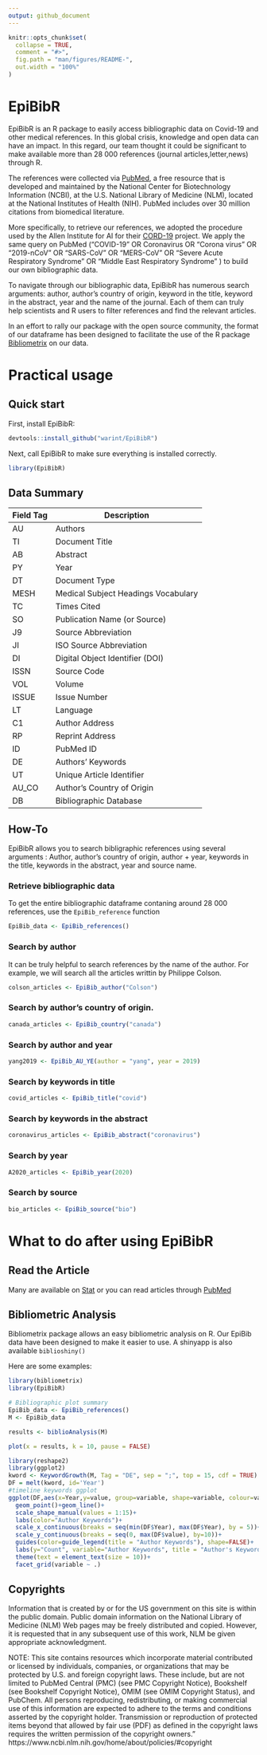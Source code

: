 ```yaml
---
output: github_document
---
```


<!-- README.md is generated from README.Rmd. Please edit that file -->

```r
knitr::opts_chunk$set(
  collapse = TRUE,
  comment = "#>",
  fig.path = "man/figures/README-",
  out.width = "100%"
)
```

# EpiBibR

<!-- badges: start -->
<!-- badges: end -->

EpiBibR is an R package to easily access bibliographic data on Covid-19
and other medical references. In this global crisis, knowledge and open
data can have an impact. In this regard, our team thought it could be
significant to make available more than 28 000 references (journal
articles,letter,news) through R.

The references were collected via
[PubMed](https://www.ncbi.nlm.nih.gov/pubmed/), a free resource that is
developed and maintained by the National Center for Biotechnology
Information (NCBI), at the U.S. National Library of Medicine (NLM),
located at the National Institutes of Health (NIH). PubMed includes over
30 million citations from biomedical literature.

More specifically, to retrieve our references, we adopted the procedure
used by the Allen Institute for AI for their
[CORD-19](https://pages.semanticscholar.org/coronavirus-research)
project. We apply the same query on PubMed (“COVID-19” OR Coronavirus OR
“Corona virus” OR “2019-nCoV” OR “SARS-CoV” OR “MERS-CoV” OR “Severe
Acute Respiratory Syndrome” OR “Middle East Respiratory Syndrome” ) to
build our own bibliographic data.

To navigate through our bibliographic data, EpiBibR has numerous search
arguments: author, author’s country of origin, keyword in the title,
keyword in the abstract, year and the name of the journal. Each of them
can truly help scientists and R users to filter references and find the
relevant articles.

In an effort to rally our package with the open source community, the
format of our dataframe has been designed to facilitate the use of the R
package [Bibliometrix](https://bibliometrix.org/) on our data.

# Practical usage

## Quick start

First, install EpiBibR:

```r
devtools::install_github("warint/EpiBibR")
```

Next, call EpiBibR to make sure everything is installed correctly.

```r
library(EpiBibR)
```

## Data Summary

| Field Tag | Description                         |
|-----------|-------------------------------------|
| AU        | Authors                             |
| TI        | Document Title                      |
| AB        | Abstract                            |
| PY        | Year                                |
| DT        | Document Type                       |
| MESH      | Medical Subject Headings Vocabulary |
| TC        | Times Cited                         |
| SO        | Publication Name (or Source)        |
| J9        | Source Abbreviation                 |
| JI        | ISO Source Abbreviation             |
| DI        | Digital Object Identifier (DOI)     |
| ISSN      | Source Code                         |
| VOL       | Volume                              |
| ISSUE     | Issue Number                        |
| LT        | Language                            |
| C1        | Author Address                      |
| RP        | Reprint Address                     |
| ID        | PubMed ID                           |
| DE        | Authors' Keywords                   |
| UT        | Unique Article Identifier           |
| AU_CO     | Author's Country of Origin          |
| DB        | Bibliographic Database              |

## How-To 

EpiBibR allows you to search bibligraphic references using several arguments : Author, author's country of origin, author + year, keywords in the title, keywords in the abstract, year and source name.

### Retrieve bibliographic data

To get the entire bibliographic dataframe contaning around 28 000 references, use the `EpiBib_reference` function

```r
EpiBib_data <- EpiBib_references()
```

### Search by author

It can be truly helpful to search references by the name of the author. For example, we will search all the articles writtin by Philippe Colson.

```r
colson_articles <- EpiBib_author("Colson")
```

### Search by author's country of origin.

```r
canada_articles <- EpiBib_country("canada")
```

### Search by author and year

```r
yang2019 <- EpiBib_AU_YE(author = "yang", year = 2019)
```

### Search by keywords in title

```r
covid_articles <- EpiBib_title("covid")
```

### Search by keywords in the abstract

```r
coronavirus_articles <- EpiBib_abstract("coronavirus")
```

### Search by year

```r
A2020_articles <- EpiBib_year(2020)
```

### Search by source

```r
bio_articles <- EpiBib_source("bio")
```

# What to do after using EpiBibR

## Read the Article

Many are available on [Stat](https://www.statnews.com/tag/coronavirus/) or you can read articles through [PubMed](https://www.ncbi.nlm.nih.gov/pubmed)

## Bibliometric Analysis

Bibliometrix package allows an easy bibliometric analysis on R. Our EpiBib data have been designed to make it easier to use.  A shinyapp is also available `biblioshiny()`

Here are some examples: 

```r
library(bibliometrix)
library(EpiBibR)
```

```r
# Bibliographic plot summary
EpiBib_data <- EpiBib_references()
M <- EpiBib_data

```

```r
results <- biblioAnalysis(M)
```

```r
plot(x = results, k = 10, pause = FALSE)
```

```r
library(reshape2)
library(ggplot2)
kword <- KeywordGrowth(M, Tag = "DE", sep = ";", top = 15, cdf = TRUE)
DF = melt(kword, id='Year')
#timeline keywords ggplot
ggplot(DF,aes(x=Year,y=value, group=variable, shape=variable, colour=variable))+
  geom_point()+geom_line()+ 
  scale_shape_manual(values = 1:15)+
  labs(color="Author Keywords")+
  scale_x_continuous(breaks = seq(min(DF$Year), max(DF$Year), by = 5))+
  scale_y_continuous(breaks = seq(0, max(DF$value), by=10))+
  guides(color=guide_legend(title = "Author Keywords"), shape=FALSE)+
  labs(y="Count", variable="Author Keywords", title = "Author's Keywords Usage Evolution Over Time")+
  theme(text = element_text(size = 10))+
  facet_grid(variable ~ .)
```

## Copyrights

Information that is created by or for the US government on this site is within the public domain. Public domain information on the National Library of Medicine (NLM) Web pages may be freely distributed and copied. However, it is requested that in any subsequent use of this work, NLM be given appropriate acknowledgment.

NOTE: This site contains resources which incorporate material contributed or licensed by individuals, companies, or organizations that may be protected by U.S. and foreign copyright laws. These include, but are not limited to PubMed Central (PMC) (see PMC Copyright Notice), Bookshelf (see Bookshelf Copyright Notice), OMIM (see OMIM Copyright Status), and PubChem. All persons reproducing, redistributing, or making commercial use of this information are expected to adhere to the terms and conditions asserted by the copyright holder. Transmission or reproduction of protected items beyond that allowed by fair use (PDF) as defined in the copyright laws requires the written permission of the copyright owners."
https://www.ncbi.nlm.nih.gov/home/about/policies/#copyright
